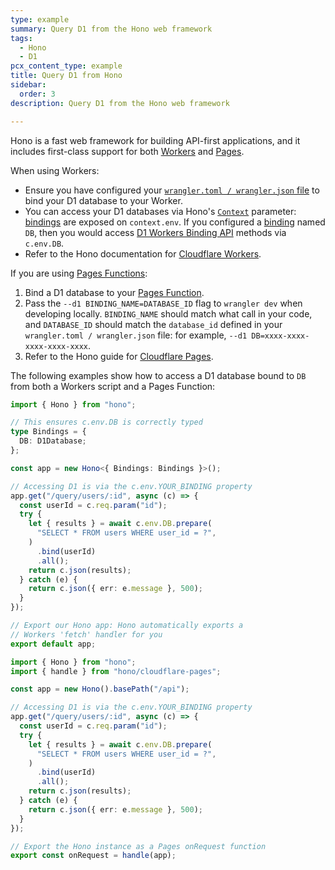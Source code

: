 ```yaml
---
type: example
summary: Query D1 from the Hono web framework
tags:
  - Hono
  - D1
pcx_content_type: example
title: Query D1 from Hono
sidebar:
  order: 3
description: Query D1 from the Hono web framework

---
```



Hono is a fast web framework for building API-first applications, and it includes first-class support for both [Workers](/workers/) and [Pages](/pages/).

When using Workers:

* Ensure you have configured your [`wrangler.toml / wrangler.json` file](/d1/get-started/#3-bind-your-worker-to-your-d1-database) to bind your D1 database to your Worker.
* You can access your D1 databases via Hono's [`Context`](https://hono.dev/api/context) parameter: [bindings](https://hono.dev/getting-started/cloudflare-workers#bindings) are exposed on `context.env`. If you configured a [binding](/pages/functions/bindings/#d1-databases) named `DB`, then you would access [D1 Workers Binding API](/d1/worker-api/prepared-statements/) methods via `c.env.DB`.
* Refer to the Hono documentation for [Cloudflare Workers](https://hono.dev/getting-started/cloudflare-workers).

If you are using [Pages Functions](/pages/functions/):

1. Bind a D1 database to your [Pages Function](/pages/functions/bindings/#d1-databases).
2. Pass the `--d1 BINDING_NAME=DATABASE_ID` flag to `wrangler dev` when developing locally. `BINDING_NAME` should match what call in your code, and `DATABASE_ID` should match the `database_id` defined in your `wrangler.toml / wrangler.json` file: for example, `--d1 DB=xxxx-xxxx-xxxx-xxxx-xxxx`.
3. Refer to the Hono guide for [Cloudflare Pages](https://hono.dev/getting-started/cloudflare-pages).

The following examples show how to access a D1 database bound to `DB` from both a Workers script and a Pages Function:

<Tabs> <TabItem label="workers">

```ts
import { Hono } from "hono";

// This ensures c.env.DB is correctly typed
type Bindings = {
  DB: D1Database;
};

const app = new Hono<{ Bindings: Bindings }>();

// Accessing D1 is via the c.env.YOUR_BINDING property
app.get("/query/users/:id", async (c) => {
  const userId = c.req.param("id");
  try {
    let { results } = await c.env.DB.prepare(
      "SELECT * FROM users WHERE user_id = ?",
    )
      .bind(userId)
      .all();
    return c.json(results);
  } catch (e) {
    return c.json({ err: e.message }, 500);
  }
});

// Export our Hono app: Hono automatically exports a
// Workers 'fetch' handler for you
export default app;
```

</TabItem> <TabItem label="pages">

```ts
import { Hono } from "hono";
import { handle } from "hono/cloudflare-pages";

const app = new Hono().basePath("/api");

// Accessing D1 is via the c.env.YOUR_BINDING property
app.get("/query/users/:id", async (c) => {
  const userId = c.req.param("id");
  try {
    let { results } = await c.env.DB.prepare(
      "SELECT * FROM users WHERE user_id = ?",
    )
      .bind(userId)
      .all();
    return c.json(results);
  } catch (e) {
    return c.json({ err: e.message }, 500);
  }
});

// Export the Hono instance as a Pages onRequest function
export const onRequest = handle(app);
```

</TabItem> </Tabs>
